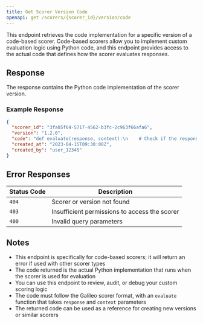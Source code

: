 ```yaml
---
title: Get Scorer Version Code
openapi: get /scorers/{scorer_id}/version/code
---
```


This endpoint retrieves the code implementation for a specific version of a code-based scorer. Code-based scorers allow you to implement custom evaluation logic using Python code, and this endpoint provides access to the actual code that defines how the scorer evaluates responses.

## Response

The response contains the Python code implementation of the scorer version.

### Example Response

```json
{
  "scorer_id": "3fa85f64-5717-4562-b3fc-2c963f66afa6",
  "version": "1.2.0",
  "code": "def evaluate(response, context):\n    # Check if the response contains required information\n    required_elements = ['pricing', 'features', 'support']\n    score = 1.0\n    \n    for element in required_elements:\n        if element not in response.lower():\n            score -= 0.2\n    \n    # Check for factual accuracy\n    if 'premium plan costs $49.99' not in response:\n        score -= 0.3\n    \n    return {\n        'completeness_score': max(0, score),\n        'has_required_elements': score > 0.5\n    }",
  "created_at": "2023-04-15T09:30:00Z",
  "created_by": "user_12345"
}
```

## Error Responses

| Status Code | Description                                   |
| ----------- | --------------------------------------------- |
| `404`       | Scorer or version not found                   |
| `403`       | Insufficient permissions to access the scorer |
| `400`       | Invalid query parameters                      |

## Notes

- This endpoint is specifically for code-based scorers; it will return an error if used with other scorer types
- The code returned is the actual Python implementation that runs when the scorer is used for evaluation
- You can use this endpoint to review, audit, or debug your custom scoring logic
- The code must follow the Galileo scorer format, with an `evaluate` function that takes `response` and `context` parameters
- The returned code can be used as a reference for creating new versions or similar scorers

